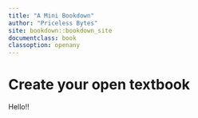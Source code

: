 ```yaml
---
title: "A Mini Bookdown"
author: "Priceless Bytes"
site: bookdown::bookdown_site
documentclass: book
classoption: openany
---
```


# Create your open textbook

Hello!!
